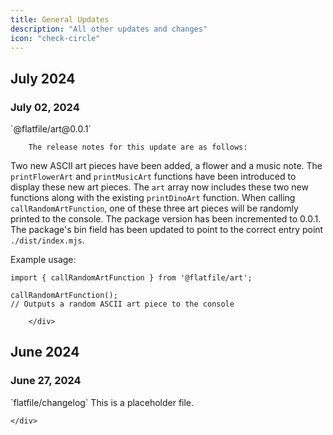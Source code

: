 ```yaml
---
title: General Updates
description: "All other updates and changes"
icon: "check-circle"
---
```


## July 2024

### July 02, 2024

<div style={{ display: "table", width: "auto" }}>

  <div style={{ display: "table-row", width: "auto" }}>
      <Snippet file="chips/wrappers.mdx" />
        <div style={{ float: "left", display: "table-column", paddingLeft: "30px", width: "calc(80% - 30px)" }}>
        `@flatfile/art@0.0.1`

        The release notes for this update are as follows:

Two new ASCII art pieces have been added, a flower and a music note. The `printFlowerArt` and `printMusicArt` functions have been introduced to display these new art pieces. The `art` array now includes these two new functions along with the existing `printDinoArt` function. When calling `callRandomArtFunction`, one of these three art pieces will be randomly printed to the console. The package version has been incremented to 0.0.1. The package's bin field has been updated to point to the correct entry point `./dist/index.mjs`.

Example usage:

```
import { callRandomArtFunction } from '@flatfile/art';

callRandomArtFunction();
// Outputs a random ASCII art piece to the console
```
        </div>
  </div>

</div>

## June 2024

### June 27, 2024

<div style={{ display: "table", width: "auto" }}>
    <div style={{ display: "table-row", width: "auto" }}>
        <Snippet file="chips/transform.mdx" />
        <div style={{ float: "left", display: "table-column", paddingLeft: "30px", width: "calc(80% - 30px)" }}>
            `flatfile/changelog`
            This is a placeholder file.
        </div>

    </div>

</div>


